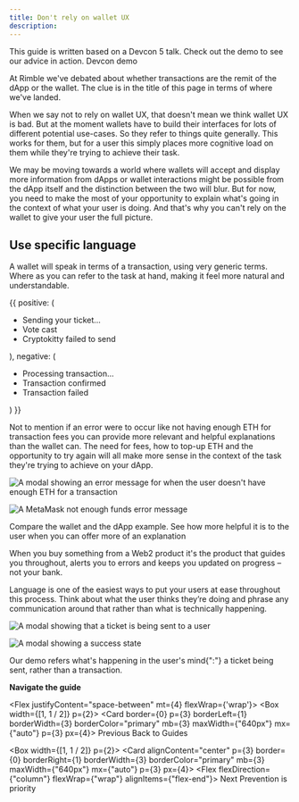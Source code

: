 ```yaml
---
title: Don't rely on wallet UX
description:
---
```



<Flash>This guide is written based on a Devcon 5 talk. Check out the demo to see our advice in action. <Link href="http://rimble-devcon-demo.netlify.com">Devcon demo</Link></Flash>

At Rimble we've debated about whether transactions are the remit of the dApp or the wallet. The clue is in the title of this page in terms of where we've landed.

When we say not to rely on wallet UX, that doesn't mean we think wallet UX is bad. But at the moment wallets have to build their interfaces for lots of different potential use-cases. So they refer to things quite generally. This works for them, but for a user this simply places more cognitive load on them while they're trying to achieve their task.



We may be moving towards a world where wallets will accept and display more information from dApps or wallet interactions might be possible from the dApp itself and the distinction between the two will blur. But for now, you need to make the most of your opportunity to explain what's going in the context of what your user is doing. And that's why you can't rely on the wallet to give your user the full picture.

## Use specific language

A wallet will speak in terms of a transaction, using very generic terms. Where as you can refer to the task at hand, making it feel more natural and understandable.

<DoDont>
  {{
    positive: (
      <Text>
        <ul>
          <li>Sending your ticket...</li>
          <li>Vote cast</li>
          <li>Cryptokitty failed to send</li>
        </ul>
      </Text>
    ),
    negative: (
      <Text>
        <ul>
          <li> Processing transaction...</li>
          <li> Transaction confirmed</li>
          <li> Transaction failed</li>
        </ul>
      </Text>
    )
  }}
</DoDont>

Not to mention if an error were to occur like not having enough ETH for transaction fees you can provide more relevant and helpful explanations than the wallet can. The need for fees, how to top-up ETH and the opportunity to try again will all make more sense in the context of the task they're trying to achieve on your dApp.

<Image
  my={3}
  src="/images/Not-enough-eth-modal.png"
  alt="A modal showing an error message for when the user doesn't have enough ETH for a transaction"
  height="auto" />

<Flex justifyContent="center">
<Image
  my={3}
  src="/images/metamask_error.png"
  alt="A MetaMask not enough funds error message  "
  height="auto"
  width={[1/2]} />
</Flex>

<Flash mb={4}>Compare the wallet and the dApp example. See how more helpful it is to the user when you can offer more of an explanation</Flash>

When you buy something from a Web2 product it's the product that guides you throughout, alerts you to errors and keeps you updated on progress – not your bank.

Language is one of the easiest ways to put your users at ease throughout this process. Think about what the user thinks they’re doing and phrase any communication around that rather than what is technically happening.

<Image
  my={3}
  src="/images/sending-your-ticket.png"
  alt="A modal showing that a ticket is being sent to a user"
  height="auto" />

<Image
  my={3}
  src="/images/ticket-sent.png"
  alt="A modal showing a success state"
  height="auto"
  />

<Flash mb={4}>Our demo refers what's happening in the user's mind{":"} a ticket being sent, rather than a transaction.</Flash>



**Navigate the guide**

<Flex justifyContent="space-between" mt={4} flexWrap={'wrap'}>
  <Box width={[1, 1 / 2]} p={2}>
  <RimbleGatsbyLink
    title="Read the previous part of the guide"
    to="/guides/ux/">
  <Card border={0} p={3} borderLeft={1} borderWidth={3} borderColor="primary" mb={3} maxWidth={"640px"} mx={"auto"} p={3} px={4}>
    <Flex alignItems="center">
      <Box>
        <Icon color="primary" mr={3} size="24px" name="ArrowBack" />
      </Box>
      <Box>
        <Text
          fontWeight="bold"
          fontSize={3}
          color="primary"
        >
          Previous
        </Text>
        <Text>Back to Guides</Text>
      </Box>
    </Flex>
    </Card>
  </RimbleGatsbyLink>
  </Box>

<Box width={[1, 1 / 2]} p={2}>
<RimbleGatsbyLink
  title="Read the next part of the guide"
  to="/guides/ux/transactions-prevent-errors">
  <Card alignContent="center" p={3} border={0} borderRight={1} borderWidth={3} borderColor="primary" mb={3} maxWidth={"640px"} mx={"auto"} p={3} px={4}>
    <Flex alignItems="center" justifyContent="flex-end">
      <Flex flexDirection={"column"} flexWrap={"wrap"} alignItems={"flex-end"}>
        <Text
          fontSize={3}
          fontWeight="bold"
          color="primary"
        >
          Next
        </Text>
        <Text>Prevention is priority</Text>
      </Flex>
      <Box>
        <Icon color="primary" ml={3} size="24px" name="ArrowForward" />
      </Box>
    </Flex>
  </Card>
</RimbleGatsbyLink>
</Box>
</Flex>
